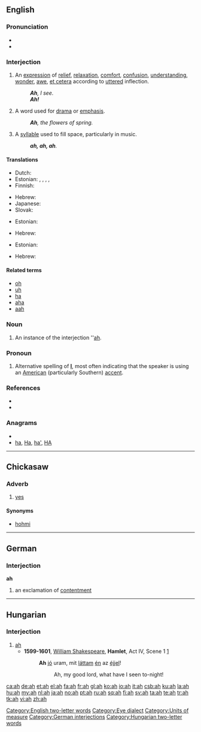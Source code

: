 {{wikipedia}}
{{also|Appendix:Variations of "ah"}}
==English==

===Pronunciation===
* {{audio|en-us-ah.ogg|Audio (US)}}
* {{rhymes|ɑː}}

===Interjection===
{{en-interj}}

# An [[expression]] of [[relief]], [[relaxation]], [[comfort]], [[confusion]], [[understanding]], [[wonder]], [[awe]], [[et cetera]] according to [[uttered]] inflection.
#: '''''Ah''', I see.''
#: '''''Ah!'''''
# A word used for [[drama]] or [[emphasis]].
#: '''''Ah''', the flowers of spring.''
# A [[syllable]] used to fill space, particularly in music.
#: '''''ah, ah, ah'''.''

====Translations====
{{trans-top|an expression}}
* Dutch: {{t+|nl|ah}}
* Estonian: {{t+|et|aa}}, {{t+|et|ah}}, {{t-|et|ee}}, {{t-|et|oi}}, {{t-|et|oo}}
* Finnish: {{t+|fi|aa}}
{{trans-mid}}
* Hebrew: {{t-|he|אבוי|tr=avoy}}
* Japanese: {{t+|ja|ああ}}
* Slovak: {{t-|sk|ach}}
{{trans-bottom}}

{{trans-top|word to fill space}}
* Estonian: {{t-|et|ee}}
{{trans-mid}}
* Hebrew: {{t-|he|אבוי|tr=avoy}}
{{trans-bottom}}

{{trans-top|word used for drama}}
* Estonian: {{t+|et|ah}}
{{trans-mid}}
* Hebrew: {{t-|he|אבוי|tr=avoy}}
{{trans-bottom}}

====Related terms====
* [[oh]]
* [[uh]]
* [[ha]]
* [[aha]]
* [[aah]]

===Noun===
{{en-noun}}

# An instance of the interjection ''[[ah#Interjection|ah]].

===Pronoun===
{{en-pron|desc=personal pronoun|plural|we|possessive adjective|mah}}

# {{context|nonstandard|slang}} Alternative spelling of '''[[I#Pronoun|I]]''', most often indicating that the speaker is using an [[American]] (particularly Southern) [[accent]].

===References===
* {{R:American Heritage 2000|ah}}
* {{R:Dictionary.com|ah}}

===Anagrams===
* {{alphagram|ah}}
* [[ha#English|ha]], [[Ha#English|Ha]], [[ha'#English|ha']], [[HA#English|HA]]


[[Category:English two-letter words]]
[[Category:Eye dialect]]
[[Category:Units of measure]]

----

==Chickasaw==

===Adverb===
{{infl|cic|adverb}}

# [[yes]]

====Synonyms====
* [[hohmi]]

----

==German==

===Interjection===
'''ah'''

# an exclamation of [[contentment]]

[[Category:German interjections]]

----

==Hungarian==

===Interjection===
{{infl|hu|interjection}}

# [[ah#English|ah]]
#* '''1599-1601''', [[w:William Shakespeare|William Shakespeare]], '''Hamlet''', Act IV, Scene 1 [http://hu.wikisource.org/wiki/Hamlet/Negyedik_felvon%C3%A1s,_1._sz%C3%ADn]
#*: '''Ah''' [[jó]] uram, mit [[lát]]tam [[én]] az [[éjjel]]!
#*:: Ah, my good lord, what have I seen to-night!

[[Category:Hungarian two-letter words]]

[[ca:ah]]
[[de:ah]]
[[et:ah]]
[[el:ah]]
[[fa:ah]]
[[fr:ah]]
[[gl:ah]]
[[ko:ah]]
[[io:ah]]
[[it:ah]]
[[csb:ah]]
[[ku:ah]]
[[la:ah]]
[[hu:ah]]
[[my:ah]]
[[nl:ah]]
[[ja:ah]]
[[no:ah]]
[[pt:ah]]
[[ru:ah]]
[[sq:ah]]
[[fi:ah]]
[[sv:ah]]
[[ta:ah]]
[[te:ah]]
[[tr:ah]]
[[tk:ah]]
[[vi:ah]]
[[zh:ah]]
